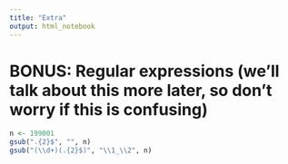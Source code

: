```yaml
---
title: "Extra"
output: html_notebook
---
```


# BONUS: Regular expressions (we'll talk about this more later, so don't worry if this is confusing)
```r
n <- 199001
gsub(".{2}$", "", n)
gsub("(\\d+)(.{2}$)", "\\1_\\2", n)
```